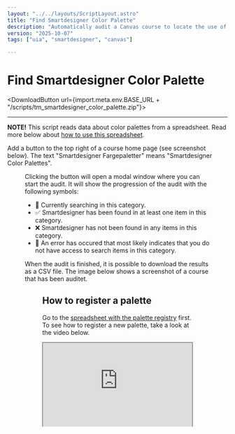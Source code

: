 ```yaml
---
layout: "../../layouts/ScriptLayout.astro"
title: "Find Smartdesigner Color Palette"
description: "Automatically audit a Canvas course to locate the use of different color palettes."
version: "2025-10-07"
tags: ["uia", "smartdesigner", "canvas"]

---
```


# Find Smartdesigner Color Palette
<DownloadButton url={import.meta.env.BASE_URL + "/scripts/tm_smartdesigner_color_palette.zip"}></DownloadButton>

<hr/>

**NOTE!**
This script reads data about color palettes from a spreadsheet. Read more below about [how to use this spreadsheet](#how-to-register-a-palette).

Add a button to the top right of a course home page (see screenshot below). The text "Smartdesigner Fargepaletter" means "Smartdesigner Color Palettes".

<Figure src={import.meta.env.BASE_URL + "/images/sd_color_palette_button.png"} alt="Screenshot of the button that is used to find color palettes." cap="Button that is used to find color palettes." />

Clicking the button will open a modal window where you can start the audit. It will show the progression of the audit with the following symbols:

* &#128270; Currently searching in this category.
* &#9989; Smartdesigner has been found in at least one item in this category.
* &#10060; Smartdesigner has not been found in any items in this category.
* &#128683; An error has occured that most likely indicates that you do not have access to search items in this category.

When the audit is finished, it is possible to download the results as a CSV file. The image below shows a screenshot of a course that has been auditet.

<Figure src={import.meta.env.BASE_URL + "/images/color_palette_audit_results.png"} alt="Screenshot of results from an audit." cap="Results of an audit of a course. Smartdesigner has been used on at least one page and the on the syllabus page (no: emneoversikt)." />

## How to register a palette

Go to the [spreadsheet with the palette registry](https://docs.google.com/spreadsheets/d/1x8JtCqQGkPXXQYDkK473B8dB9vlVWfwWDRyTjrR3Fik/edit?usp=sharing) first. To see how to register a new palette, take a look at the video below.

<div style="position: relative; width: 100%; height: 0; padding-bottom: 56.25%">
	<iframe src="https://uia.cloud.panopto.eu/Panopto/Pages/Embed.aspx?id=d87a58bb-9893-4bf0-82a7-b36f00caceda&autoplay=false&offerviewer=false&showtitle=false&showbrand=false&captions=false&interactivity=none" style="border: 1px solid #464646; position: absolute; top: 0; left: 0; width: 100%; height: 100%; box-sizing: border-box;" allowfullscreen allow="autoplay" aria-label="Panopto Embedded Video Player" aria-description="Add color palette to registry"></iframe>
</div>